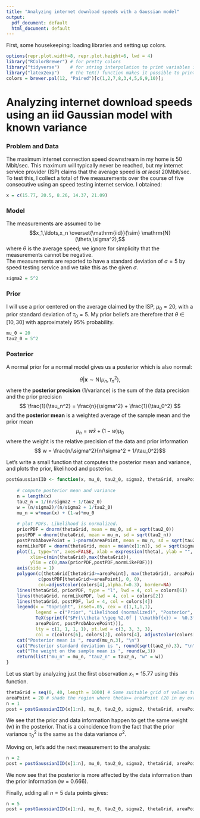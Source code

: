 ```yaml
---
title: "Analyzing internet download speeds with a Gaussian model"
output:
  pdf_document: default
  html_document: default
---
```


First, some housekeeping: loading libraries and setting up colors.
```r
options(repr.plot.width=8, repr.plot.height=6, lwd = 4)
library("RColorBrewer") # for pretty colors
library("tidyverse")    # for string interpolation to print variables in plots.
library("latex2exp")    # the TeX() function makes it possible to print latex math
colors = brewer.pal(12, "Paired")[c(1,2,7,8,3,4,5,6,9,10)]; 
```

# Analyzing internet download speeds using an iid Gaussian model with known variance

### Problem and Data
The maximum internet connection speed downstream in my home is 50 Mbit/sec. This maximum will typically never be reached, but my internet service provider (ISP) claims that the average speed is *at least* 20Mbit/sec. \
To test this, I collect a total of five measurements over the course of five consecutive using an speed testing internet service. I obtained:


```r
x = c(15.77, 20.5, 8.26, 14.37, 21.09)
```

### Model

The measurements are assumed to be $$x_1,\ldots,x_n \overset{\mathrm{iid}}{\sim} \mathrm{N}(\theta,\sigma^2),$$ 
where $\theta$ is the average speed; we ignore for simplicity that the measurements cannot be negative. \
The measurements are reported to have a standard deviation of $\sigma=5$ 
by speed testing service and we take this as the given $\sigma$.

```r
sigma2 = 5^2
```

### Prior

I will use a prior centered on the average claimed by the ISP, $\mu_0=20$, with a prior 
standard deviation of $\tau_0=5$. My prior beliefs are therefore that $\theta \in [10,30]$ with approximately $95\%$ probability.

```r
mu_0 = 20
tau2_0 = 5^2
```

### Posterior

A normal prior for a normal model gives us a posterior which is also normal:

$$ \theta | \mathbf{x} \sim \mathrm{N}(\mu_n,\tau_n^2), $$
where the **posterior precision** (1/variance) is the sum of the data precision and the prior precision
$$ \frac{1}{\tau_n^2} = \frac{n}{\sigma^2} + \frac{1}{\tau_0^2}  $$
and the **posterior mean** is a weighted average of the sample mean and the prior mean
$$ \mu_n = w \bar x + (1-w)\mu_0$$
where the weight is the relative precision of the data and prior information
$$ w = \frac{n/\sigma^2}{n/\sigma^2 + 1/\tau_0^2}$$

Let's write a small function that computes the posterior mean and variance, and plots the prior, likelihood and posterior.

```r
postGaussianIID <- function(x, mu_0, tau2_0, sigma2, thetaGrid, areaPoint){
    
    # compute posterior mean and variance
    n = length(x)
    tau2_n = 1/(n/sigma2 + 1/tau2_0) 
    w = (n/sigma2)/(n/sigma2 + 1/tau2_0)
    mu_n = w*mean(x) + (1-w)*mu_0
    
    # plot PDFs. Likelihood is normalized.
    priorPDF = dnorm(thetaGrid, mean = mu_0, sd = sqrt(tau2_0))
    postPDF = dnorm(thetaGrid, mean = mu_n, sd = sqrt(tau2_n))
    postProbAbovePoint = 1-pnorm(areaPoint, mean = mu_n, sd = sqrt(tau2_n))
    normLikePDF = dnorm(thetaGrid, mean = mean(x[1:n]), sd = sqrt(sigma2/n))
    plot(1, type="n", axes=FALSE, xlab = expression(theta), ylab = "", 
         xlim=c(min(thetaGrid),max(thetaGrid)), 
         ylim = c(0,max(priorPDF,postPDF,normLikePDF)))
    axis(side = 1)
    polygon(c(thetaGrid[thetaGrid>=areaPoint], max(thetaGrid), areaPoint), 
            c(postPDF[thetaGrid>=areaPoint], 0, 0), 
            col=adjustcolor(colors[4],alpha.f=0.3), border=NA)
    lines(thetaGrid, priorPDF, type = "l", lwd = 4, col = colors[6])
    lines(thetaGrid, normLikePDF, lwd = 4, col = colors[2])
    lines(thetaGrid, postPDF, lwd = 4, col = colors[4])
    legend(x = "topright", inset=.05, cex = c(1,1,1,1), 
           legend = c("Prior", "Likelihood (normalized)", "Posterior", 
           TeX(sprintf("$Pr(\\theta \\geq %2.0f | \\mathbf{x}) =  %0.3f$", 
           areaPoint, postProbAbovePoint))),  
           lty = c(1, 1, 1, 1), pt.lwd = c(3, 3, 3, 3), 
           col = c(colors[6], colors[2], colors[4], adjustcolor(colors[4],alpha.f=0.3)))
    cat("Posterior mean is ", round(mu_n,3), "\n")
    cat("Posterior standard deviation is ", round(sqrt(tau2_n),3), "\n")
    cat("The weight on the sample mean is ", round(w,3))
    return(list("mu_n" = mu_n, "tau2_n" = tau2_n, "w" = w))
}
```

Let us start by analyzing just the first observation $x_1=15.77$ using this function.

```r
thetaGrid = seq(0, 40, length = 1000) # Some suitable grid of values to plot over
areaPoint = 20 # shade the region where theta>= areaPoint (20 in my example)
n = 1
post = postGaussianIID(x[1:n], mu_0, tau2_0, sigma2, thetaGrid, areaPoint)
```

We see that the prior and data information happen to get the same weight (w) in the posterior. That is a coincidence from the fact that the prior variance $\tau_0^2$ is the same as the data variance $\sigma^2$.

Moving on, let's add the next measurement to the analysis:

```r
n = 2
post = postGaussianIID(x[1:n], mu_0, tau2_0, sigma2, thetaGrid, areaPoint)
```

We now see that the posterior is more affected by the data information than the prior information (w = 0.666).

Finally, adding all $n=5$ data points gives:

```r
n = 5
post = postGaussianIID(x[1:n], mu_0, tau2_0, sigma2, thetaGrid, areaPoint)
```

